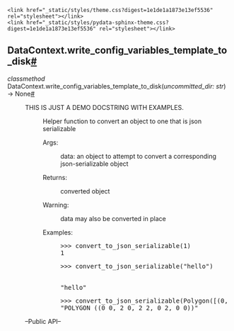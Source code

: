 <html>
<head>

    <link href="_static/styles/theme.css?digest=1e1de1a1873e13ef5536" rel="stylesheet"></link>
    <link href="_static/styles/pydata-sphinx-theme.css?digest=1e1de1a1873e13ef5536" rel="stylesheet"></link>
</head>

<section id="datacontext-write-config-variables-template-to-disk">
    <h1>DataContext.write_config_variables_template_to_disk<a class="headerlink"
                                                              href="#datacontext-write-config-variables-template-to-disk"
                                                              title="Permalink to this headline">#</a>
    </h1>
    <dl class="py method">
        <dt class="sig sig-object py"
            id="great_expectations.data_context.data_context.DataContext.write_config_variables_template_to_disk">
            <em class="property"><span class="pre">classmethod</span></em> <span
            class="sig-prename descclassname"><span
            class="pre">DataContext.</span></span><span class="sig-name descname"><span
            class="pre">write_config_variables_template_to_disk</span></span><span
            class="sig-paren">(</span><em class="sig-param"><span class="n"><span
            class="pre">uncommitted_dir</span></span><span class="p"><span
            class="pre">:</span></span> <span class="n"><span class="pre">str</span></span></em><span
            class="sig-paren">)</span> <span class="sig-return"><span
            class="sig-return-icon">→</span> <span class="sig-return-typehint"><span
            class="pre">None</span></span></span><a class="headerlink"
                                                    href="#great_expectations.data_context.data_context.DataContext.write_config_variables_template_to_disk"
                                                    title="Permalink to this definition">#</a>
        </dt>
        <dd>
            <dl>
                <dt>THIS IS JUST A DEMO DOCSTRING WITH EXAMPLES.</dt>
                <dd>
                    <p>Helper function to convert an object to one that is json
                        serializable</p>
                    <dl>
                        <dt>Args:</dt>
                        <dd>
                            <p>data: an object to attempt to convert a corresponding
                                json-serializable object</p>
                        </dd>
                        <dt>Returns:</dt>
                        <dd>
                            <p>converted object</p>
                        </dd>
                        <dt>Warning:</dt>
                        <dd>
                            <p>data may also be converted in place</p>
                        </dd>
                        <dt>Examples:</dt>
                        <dd>
                            <div class="doctest highlight-default notranslate">
                                <div class="highlight">
                                <pre><span class="gp">&gt;&gt;&gt; </span><span
                                    class="n">convert_to_json_serializable</span><span class="p">(</span><span
                                    class="mi">1</span><span class="p">)</span>
<span class="go">1</span>
</pre>
                                </div>
                            </div>
                            <div class="doctest highlight-default notranslate">
                                <div class="highlight">
                                <pre><span class="gp">&gt;&gt;&gt; </span><span
                                    class="n">convert_to_json_serializable</span><span class="p">(</span><span
                                    class="s2">"hello"</span><span class="p">)</span><br></br>
<span class="go">"hello"</span>
</pre>
                                </div>
                            </div>
                            <div class="doctest highlight-default notranslate">
                                <div class="highlight">
                                <pre><span class="gp">&gt;&gt;&gt; </span><span
                                    class="n">convert_to_json_serializable</span><span class="p">(</span><span
                                    class="n">Polygon</span><span class="p">([(</span><span class="mi">0</span><span
                                    class="p">,</span> <span class="mi">0</span><span class="p">),</span> <span
                                    class="p">(</span><span class="mi">2</span><span class="p">,</span> <span
                                    class="mi">0</span><span class="p">),</span> <span class="p">(</span><span
                                    class="mi">2</span><span class="p">,</span> <span class="mi">2</span><span
                                    class="p">),</span> <span class="p">(</span><span class="mi">0</span><span
                                    class="p">,</span> <span class="mi">2</span><span class="p">)]))</span>
<span class="go">"POLYGON ((0 0, 2 0, 2 2, 0 2, 0 0))"</span>
</pre>
                                </div>
                            </div>
                        </dd>
                    </dl>
                </dd>
            </dl>
            <p>–Public API–</p>
        </dd>
    </dl>
</section>
</html>